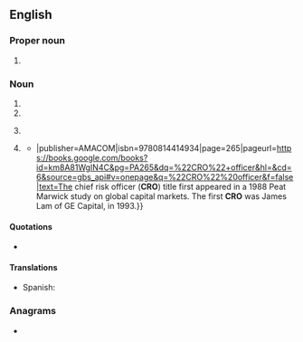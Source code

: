 {{also|cro|cró}}
==English==
{{wikipedia}}

===Proper noun===
{{en-proper-noun}}

# {{label|en|sports}} {{abbreviation of|en|Croatia}}

===Noun===
{{en-noun}}

# {{init of|en|w:Oscilloscope|Cathode-Ray Oscilloscope}}
# {{init of|en|w:Contract research organization}}
# {{lb|en|military}} {{init of|en|[[COMSEC]] [[responsible]] [[officer]]}}
# {{lb|en|business}} {{init of|en|[[chief]] [[risk]] [[officer]]}}
#* {{quote-book|en|year=2009|author=John Hampton|title=Fundamentals of Enterprise Risk Management{{...|: How Top Companies Assess Risk, Manage Exposure, and Seize Opportunity}}|publisher=AMACOM|isbn=9780814414934|page=265|pageurl=https://books.google.com/books?id=km8A81WgIN4C&pg=PA265&dq=%22CRO%22+officer&hl=&cd=6&source=gbs_api#v=onepage&q=%22CRO%22%20officer&f=false|text=The chief risk officer ('''CRO''') title first appeared in a 1988 Peat Marwick study on global capital markets. The first '''CRO''' was James Lam of GE Capital, in 1993.}}

====Quotations====
* {{seeCites|en}}

====Translations====
{{trans-top|Cathode-Ray Oscilloscope}}
{{trans-mid}}
{{trans-bottom}}

{{trans-top|Contract Research Organization}}
* Spanish: {{t|es|OIC|f}}
{{trans-mid}}
{{trans-bottom}}

{{trans-top|COMSEC Responsible Officer}}
{{trans-mid}}
{{trans-bottom}}

===Anagrams===
* {{anagrams|en|a=cor|COR|CoR|Cor.|OCR|ORC|R. O. C.|R.O.C.|ROC|RoC|cor|cor-|orc|roc}}